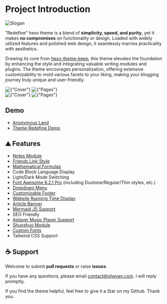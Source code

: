 # Project Introduction



![Slogan](https://evan.beee.top/img/2023/03/18/610599507c8078e7279966455688c66c.webp)

"Redefine" hexo theme is a blend of **simplicity, speed, and purity**, yet it makes **no compromises** on functionality or design. Loaded with widely utilized features and polished web design, it seamlessly marries practicality with aesthetics.

Drawing its core from [hexo-theme-keep](https://github.com/XPoet/hexo-theme-keep), this theme elevates the foundation by enhancing the style and integrating valuable writing modules and plugins. The theme encourages personalization, offering extensive customizability to mold various facets to your liking, making your blogging journey truly unique and user-friendly.

<div className={"dark:hidden"}>
    <img alt={"Cover"} src={"https://evan.beee.top/img/b5a3cdf190bbd49544d2d6c6f74b01c3-babdc.png"} />
    <img alt={"Pages"} src={"https://evan.beee.top/img/80bd7b5c2596da462411e91d1060e642-dfec5.png"} />
</div>

<div className={"hidden dark:block"}>
    <img alt={"Cover"} src={"https://evan.beee.top/img/72eb036967382dfdf3572c9fbd2b332a-216db.png"} />
    <img alt={"Pages"} src={"https://evan.beee.top/img/6631e656ee03cbbdb327096fa300a2e1-abe99.png"} />
</div>






## Demo

- [Anonymous Land](https://ohevan.com/)
- [Theme Redefine Demo](https://redefine.evanluo.top/)

## ⛰ Features

- [Notes Module](https://redefine-docs.ohevan.com/modules/notes)
- [Friends Link Style](https://redefine-docs.ohevan.com/page_templates/friends)
- [Mathematical Formulas](https://redefine-docs.ohevan.com/plugins/mathjax)
- Code Block Language Display
- Light/Dark Mode Switching
- [Font Awesome 6.2.1 Pro](https://redefine-docs.ohevan.com/basic/fontawesome) (including Duotone/Regular/Thin styles, etc.)
- [Dropdown Menu](https://redefine-docs.ohevan.com/home/navbar#%E9%93%BE%E6%8E%A5%E5%88%97%E8%A1%A8)
- [Customizable Footer](https://redefine-docs.ohevan.com/footer)
- [Website Running Time Display](https://redefine-docs.ohevan.com/footer#%E8%BF%90%E8%A1%8C%E6%97%B6%E9%97%B4)
- [Article Banner](https://redefine-docs.ohevan.com/article_customize/banner)
- [Mermaid JS Support](https://redefine-docs.ohevan.com/plugins/mermaid)
- SEO Friendly
- [Aplayer Music Player Support](https://redefine-docs.ohevan.com/plugins/aplayer)
- [Shuoshuo Module](https://redefine-docs.ohevan.com/shuoshuo)
- [Custom Fonts](https://redefine-docs.ohevan.com/basic/global#%E8%87%AA%E5%AE%9A%E4%B9%89%E5%AD%97%E4%BD%93)
- Tailwind CSS Support

## ☕ Support

Welcome to submit **pull requests** or raise **issues**.

If you have any questions, please email [contact@ohevan.com](mailto:contact@ohevan.com). I will reply promptly.

If you find the theme helpful, feel free to give it a Star on my Github. Thank you.

